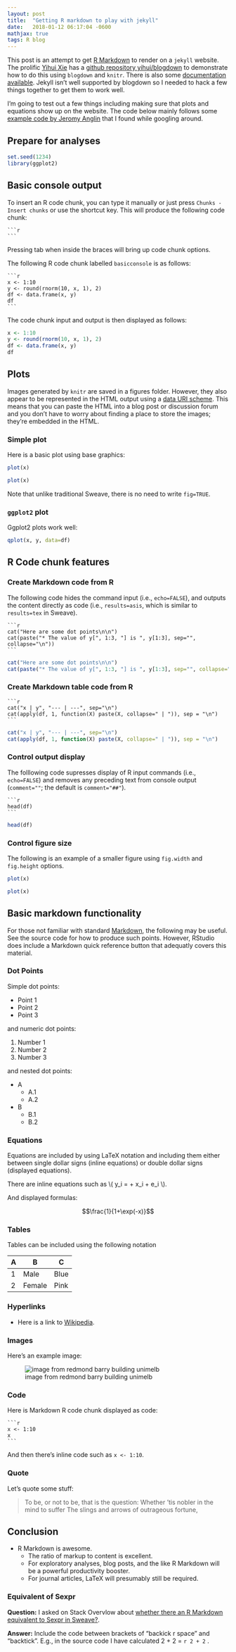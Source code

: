 ```yaml
---
layout: post
title:  "Getting R markdown to play with jekyll"
date:   2018-01-12 06:17:04 -0600
mathjax: true
tags: R blog
---
```


This post is an attempt to get [R
Markdown](http://www.rstudio.org/docs/authoring/using_markdown) to render on a
`jekyll` website.  The prolific [Yihui Xie](http://yihui.name/) has a [github
repository yihui/blogdown](https://github.com/yihui/blogdown-jekyll) to
demonstrate how to do this using `blogdown` and `knitr`. There is also some
[documentation available](https://bookdown.org/yihui/blogdown/jekyll.html).
Jekyll isn't well supported by blogdown so I needed to hack a few things
together to get them to work well.  

<!--more-->

I'm going to test out a few things including making sure that plots and
equations show up on the website. The code below mainly follows some [example
code by Jeromy Anglin](https://gist.github.com/jeromyanglim/2716336) that I
found while googling around.


## Prepare for analyses
```r
set.seed(1234)
library(ggplot2)
```


## Basic console output
To insert an R code chunk, you can type it manually or just press `Chunks - Insert chunks` or use the shortcut key. This will produce the following code chunk:

    ```r
    
    ```

Pressing tab when inside the braces will bring up code chunk options.

The following R code chunk labelled `basicconsole` is as follows:

    ```r
    x <- 1:10
    y <- round(rnorm(10, x, 1), 2)
    df <- data.frame(x, y)
    df
    ```
    
The code chunk input and output is then displayed as follows:

```r
x <- 1:10
y <- round(rnorm(10, x, 1), 2)
df <- data.frame(x, y)
df
```

## Plots
Images generated by `knitr` are saved in a figures folder. However, they also appear to be represented in the HTML output using a [data URI scheme]( http://en.wikipedia.org/wiki/Data_URI_scheme). This means that you can paste the HTML into a blog post or discussion forum and you don't have to worry about finding a place to store the images; they're embedded in the HTML.

### Simple plot
Here is a basic plot using base graphics:

```r
plot(x)
```

```r
plot(x)
```

Note that unlike traditional Sweave, there is no need to write `fig=TRUE`.



### `ggplot2` plot
Ggplot2 plots work well:

```r
qplot(x, y, data=df)
```

## R Code chunk features
### Create Markdown code from R
The following code hides the command input (i.e., `echo=FALSE`), and outputs the content directly as code (i.e., `results=asis`, which is similar to `results=tex` in Sweave).


    ```r
    cat("Here are some dot points\n\n")
    cat(paste("* The value of y[", 1:3, "] is ", y[1:3], sep="", collapse="\n"))
    ```

```r
cat("Here are some dot points\n\n")
cat(paste("* The value of y[", 1:3, "] is ", y[1:3], sep="", collapse="\n"))
```

### Create Markdown table code from R
    ```r
    cat("x | y", "--- | ---", sep="\n")
    cat(apply(df, 1, function(X) paste(X, collapse=" | ")), sep = "\n")
    ```

```r
cat("x | y", "--- | ---", sep="\n")
cat(apply(df, 1, function(X) paste(X, collapse=" | ")), sep = "\n")
```

### Control output display
The folllowing code supresses display of R input commands (i.e., `echo=FALSE`)
and removes any preceding text from console output (`comment=""`; the default is `comment="##"`).

    ```r
    head(df)
    ```

```r
head(df)
```



### Control figure size
The following is an example of a smaller figure using `fig.width` and `fig.height` options.

```r
plot(x)
```

```r
plot(x)
```

## Basic markdown functionality
For those not familiar with standard [Markdown](http://daringfireball.net/projects/markdown/), the following may be useful.
See the source code for how to produce such points. However, RStudio does include a Markdown quick reference button that adequatly covers this material.

### Dot Points
Simple dot points:

* Point 1
* Point 2
* Point 3

and numeric dot points:

1. Number 1
2. Number 2
3. Number 3

and nested dot points:

* A
    * A.1
    * A.2
* B
    * B.1
    * B.2


### Equations
Equations are included by using LaTeX notation and including them either between single dollar signs (inline equations) or double dollar signs (displayed equations).

There are inline equations such as \\( y_i = \alpha + \beta x_i + e_i \\).

And displayed formulas:

$$\frac{1}{1+\exp(-x)}$$



### Tables
Tables can be included using the following notation

A  | B | C
--- | --- | ---
1  | Male | Blue
2  | Female | Pink

### Hyperlinks

* Here is a link to [Wikipedia](https://www.wikipedia.org).

### Images
Here's an example image:

![image from redmond barry building unimelb](http://i.imgur.com/RVNmr.jpg)


### Code
Here is Markdown R code chunk displayed as code:

    ```r
    x <- 1:10
    x
    ```
    


And then there's inline code such as `x <- 1:10`.

### Quote
Let's quote some stuff:

> To be, or not to be, that is the question:
> Whether 'tis nobler in the mind to suffer
> The slings and arrows of outrageous fortune,


## Conclusion

* R Markdown is awesome. 
    * The ratio of markup to content is excellent. 
    * For exploratory analyses, blog posts, and the like R Markdown will be a powerful productivity booster. 
    * For journal articles, LaTeX will presumably still be required.


### Equivalent of Sexpr
**Question:** I asked on Stack Overvlow about [whether there an R Markdown equivalent to Sexpr in Sweave?](http://stackoverflow.com/q/10629416/180892).

**Answer:** Include the code between brackets of "backick r space" and "backtick". 
E.g., in the source code I have calculated 2 + 2 = `r 2 + 2` .
